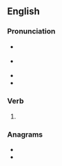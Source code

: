 ==English==

===Pronunciation===
* {{a|GA}} {{IPA|/hoʊld/|lang=en}}
* {{a|RP}} {{IPA|/həʊld/|lang=en}}
* {{homophones|hold|lang=en}}
* {{rhymes|əʊld|lang=en}}

===Verb===
{{head|en|verb form}}

# {{en-past of|hole}}

===Anagrams===
* {{l|en|dhole}}
* {{l|en|holde}}